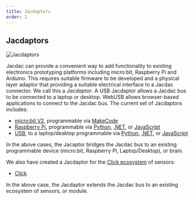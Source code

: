 ```yaml
---
title: Jacdaptors
order: 2
---
```


## Jacdaptors

![Jacdaptors](./playswell.png)

Jacdac can provide a convenient way to add functionality to existing electronics prototyping platforms including micro:bit, Raspberry Pi and Arduino.
This requires suitable firmware to be developed and a physical layer adaptor that providing a suitable electrical interface to a Jacdac connector.
We call this a _Jacdaptor_. A USB Jacdaptor allows a Jacdac bus to be connected to a laptop or desktop.
WebUSB allows browser-based applications to connect to the Jacdac bus.  The current set of Jacdaptors includes:
- [micro:bit V2](/devices/microbit/foundation/microbitv2), programmable via [MakeCode](/clients/makecode)
- [Raspberry Pi](/devices/microsoft/research/jmspibridgev37v37), programmable via [Python](/clients/python), [.NET](/clients/dotnet), or [JavaScript](/clients/javascript)
- [USB](/devices/microsoft/research/jmbrainf441v02), to a laptop/desktop programmable via [Python](/clients/python), [.NET](/clients/dotnet), or [JavaScript](/clients/javascript)

In the above cases, the Jacaptor bridges the Jacdac bus to an existing programmable device (micro:bit, Raspberry Pi, Laptop/Desktop), or brain.

We also have created a Jacdaptor for the [Click ecosystem](https://www.mikroe.com/click) of sensors:
- [Click](/devices/microsoft/research/jmclickcolorv32)

In the above case, the Jacdaptor extends the Jacdac bus to an existing ecosystem of sensors, or module.